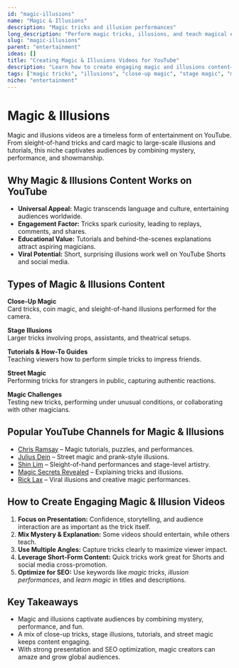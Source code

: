 ```yaml
---
id: "magic-illusions"
name: "Magic & Illusions"
description: "Magic tricks and illusion performances"
long_description: "Perform magic tricks, illusions, and teach magical entertainment"
slug: "magic-illusions"
parent: "entertainment"
ideas: []
title: "Creating Magic & Illusions Videos for YouTube"
description: "Learn how to create engaging magic and illusions content—covering close-up tricks, stage performances, tutorials, and entertaining illusions."
tags: ["magic tricks", "illusions", "close-up magic", "stage magic", "magic tutorials", "magician content ideas"]
niche: "entertainment"
---
```


# Magic & Illusions

Magic and illusions videos are a timeless form of entertainment on YouTube. From sleight-of-hand tricks and card magic to large-scale illusions and tutorials, this niche captivates audiences by combining mystery, performance, and showmanship.

## Why Magic & Illusions Content Works on YouTube

- **Universal Appeal:** Magic transcends language and culture, entertaining audiences worldwide.  
- **Engagement Factor:** Tricks spark curiosity, leading to replays, comments, and shares.  
- **Educational Value:** Tutorials and behind-the-scenes explanations attract aspiring magicians.  
- **Viral Potential:** Short, surprising illusions work well on YouTube Shorts and social media.  

## Types of Magic & Illusions Content

**Close-Up Magic**  
Card tricks, coin magic, and sleight-of-hand illusions performed for the camera.  

**Stage Illusions**  
Larger tricks involving props, assistants, and theatrical setups.  

**Tutorials & How-To Guides**  
Teaching viewers how to perform simple tricks to impress friends.  

**Street Magic**  
Performing tricks for strangers in public, capturing authentic reactions.  

**Magic Challenges**  
Testing new tricks, performing under unusual conditions, or collaborating with other magicians.  

## Popular YouTube Channels for Magic & Illusions

- [Chris Ramsay](https://www.youtube.com/@ChrisRamsay52) – Magic tutorials, puzzles, and performances.  
- [Julius Dein](https://www.youtube.com/@JuliusDein) – Street magic and prank-style illusions.  
- [Shin Lim](https://www.youtube.com/@ShinLimMagic) – Sleight-of-hand performances and stage-level artistry.  
- [Magic Secrets Revealed](https://www.youtube.com/@magicsecretsrevealed) – Explaining tricks and illusions.  
- [Rick Lax](https://www.youtube.com/@RickLax) – Viral illusions and creative magic performances.  

## How to Create Engaging Magic & Illusion Videos

1. **Focus on Presentation:** Confidence, storytelling, and audience interaction are as important as the trick itself.  
2. **Mix Mystery & Explanation:** Some videos should entertain, while others teach.  
3. **Use Multiple Angles:** Capture tricks clearly to maximize viewer impact.  
4. **Leverage Short-Form Content:** Quick tricks work great for Shorts and social media cross-promotion.  
5. **Optimize for SEO:** Use keywords like *magic tricks*, *illusion performances*, and *learn magic* in titles and descriptions.  

## Key Takeaways

- Magic and illusions captivate audiences by combining mystery, performance, and fun.  
- A mix of close-up tricks, stage illusions, tutorials, and street magic keeps content engaging.  
- With strong presentation and SEO optimization, magic creators can amaze and grow global audiences.  
